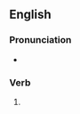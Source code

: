 ==English==

===Pronunciation===
* {{IPA|/ˈbeɪnɪŋ/|lang=en}}

===Verb===
{{head|en|verb form}}

# {{present participle of|bane|lang=en|nocat=1}}